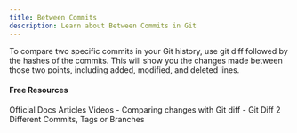 ```yaml
---
title: Between Commits
description: Learn about Between Commits in Git
---
```

To compare two specific commits in your Git history, use git diff followed by the hashes of the commits. This will show you the changes made between those two points, including added, modified, and deleted lines.

#### Free Resources



<Tabs defaultValue="official">
<TabsList>
<TabsTrigger value="official">Official Docs</TabsTrigger>
<TabsTrigger value="article">Articles</TabsTrigger>
<TabsTrigger value="video">Videos</TabsTrigger>
</TabsList>

<TabsContent value="article">
<Note type="note" title="article">
- <Link href="https://refine.dev/blog/git-diff-command/">Comparing changes with Git diff</Link>
</Note>
</TabsContent>
<TabsContent value="video">
<Note type="note" title="video">
- <Link href="https://www.youtube.com/watch?v=uq5VWPDCtFo">Git Diff 2 Different Commits, Tags or Branches</Link>
</Note>
</TabsContent>
</Tabs>

